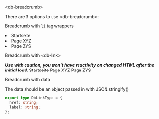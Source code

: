 

<Meta title="02-Navigation/Breadcrumb/Intro" />

<db-headline variant="1">&lt;db-breadcrumb&gt;</db-headline>

There are 3 options to use &lt;db-breadcrumb&gt;:

<db-headline>Breadcrumb with `li` tag wrappers</db-headline>

<Canvas>
  <db-breadcrumb aria-label="Breadcrumb">
    <li>
      <db-link href="#">Startseite</db-link>
    </li>
    <li>
      <a title="This could be a framework-specific tag like <Nav> as well"
        href="#">
        Page XYZ
      </a>
    </li>
    <li>
      <a
        title="This could be a framework-specific tag like <Nav>"
        aria-current="location"
        href="#"
      >
        Page ZYS
      </a>
    </li>
  </db-breadcrumb>
</Canvas>

<db-headline>Breadcrumb with &lt;db-link&gt;</db-headline>

<i>
  <strong>
    Use with caution, you won't have reactivity on changed HTML after the initial load.
  </strong>
</i>

<Canvas>
  <db-breadcrumb aria-label="Breadcrumb">
    <db-link href="#">Startseite</db-link>
    <db-link href="#">Page XYZ</db-link>
    <db-link href="#" current="location">
      Page ZYS
    </db-link>
  </db-breadcrumb>
</Canvas>

<db-headline>Breadcrumb with data</db-headline>

<Canvas>
  <db-breadcrumb data={mockData()} />
</Canvas>


The data should be an object passed in with JSON.stringify()

```typescript
export type DbLinkType = {
  href: string;
  label: string;
};
```

<Readme />
